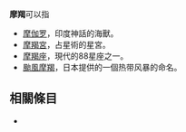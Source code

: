 '''摩羯'''可以指
*[[摩伽罗|摩伽罗]]，印度神話的海獸。
*[[摩羯宮|摩羯宮]]，占星術的星宮。
*[[摩羯座|摩羯座]]，現代的88星座之一。
*[[颱風摩羯|颱風摩羯]]，日本提供的一個热带风暴的命名。

== 相關條目 ==
*{{lookfrom}}

{{消歧義}}